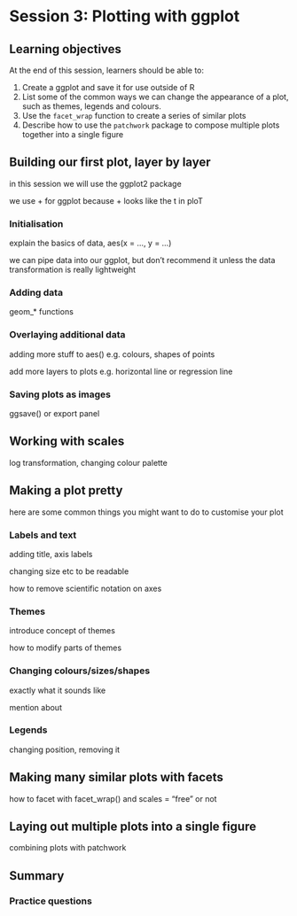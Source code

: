# Session 3: Plotting with ggplot

## Learning objectives

At the end of this session, learners should be able to:

1.  Create a ggplot and save it for use outside of R
2.  List some of the common ways we can change the appearance of a plot, such as themes, legends and colours.
3.  Use the `facet_wrap` function to create a series of similar plots
4.  Describe how to use the `patchwork` package to compose multiple plots together into a single figure

## Building our first plot, layer by layer

in this session we will use the ggplot2 package

we use + for ggplot because + looks like the t in ploT

### Initialisation

explain the basics of data, aes(x = ..., y = ...)

we can pipe data into our ggplot, but don't recommend it unless the data transformation is really lightweight

### Adding data

geom\_\* functions

### Overlaying additional data

adding more stuff to aes() e.g. colours, shapes of points

add more layers to plots e.g. horizontal line or regression line

### Saving plots as images

ggsave() or export panel

## Working with scales

log transformation, changing colour palette

## Making a plot pretty

here are some common things you might want to do to customise your plot

### Labels and text

adding title, axis labels

changing size etc to be readable

how to remove scientific notation on axes

### Themes

introduce concept of themes

how to modify parts of themes

### Changing colours/sizes/shapes

exactly what it sounds like

mention about

### Legends

changing position, removing it

## Making many similar plots with facets

how to facet with facet_wrap() and scales = "free" or not

## Laying out multiple plots into a single figure

combining plots with patchwork

## Summary

### Practice questions